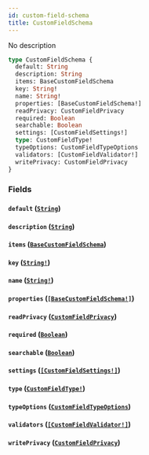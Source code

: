 ```yaml
---
id: custom-field-schema
title: CustomFieldSchema
---
```


No description

```graphql
type CustomFieldSchema {
  default: String
  description: String
  items: BaseCustomFieldSchema
  key: String!
  name: String!
  properties: [BaseCustomFieldSchema!]
  readPrivacy: CustomFieldPrivacy
  required: Boolean
  searchable: Boolean
  settings: [CustomFieldSettings!]
  type: CustomFieldType!
  typeOptions: CustomFieldTypeOptions
  validators: [CustomFieldValidator!]
  writePrivacy: CustomFieldPrivacy
}
```

### Fields

#### `default` ([`String`](/graphql/scalars/string))

#### `description` ([`String`](/graphql/scalars/string))

#### `items` ([`BaseCustomFieldSchema`](/graphql/objects/base-custom-field-schema))

#### `key` ([`String!`](/graphql/scalars/string))

#### `name` ([`String!`](/graphql/scalars/string))

#### `properties` ([`[BaseCustomFieldSchema!]`](/graphql/objects/base-custom-field-schema))

#### `readPrivacy` ([`CustomFieldPrivacy`](/graphql/objects/custom-field-privacy))

#### `required` ([`Boolean`](/graphql/scalars/boolean))

#### `searchable` ([`Boolean`](/graphql/scalars/boolean))

#### `settings` ([`[CustomFieldSettings!]`](/graphql/objects/custom-field-settings))

#### `type` ([`CustomFieldType!`](/graphql/enums/custom-field-type))

#### `typeOptions` ([`CustomFieldTypeOptions`](/graphql/objects/custom-field-type-options))

#### `validators` ([`[CustomFieldValidator!]`](/graphql/objects/custom-field-validator))

#### `writePrivacy` ([`CustomFieldPrivacy`](/graphql/objects/custom-field-privacy))
